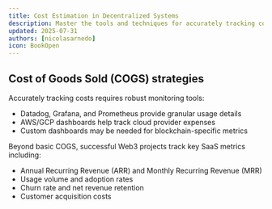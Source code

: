```yaml
---
title: Cost Estimation in Decentralized Systems
description: Master the tools and techniques for accurately tracking costs in Web3 infrastructure
updated: 2025-07-31
authors: [nicolasarnedo]
icon: BookOpen
---
```


## Cost of Goods Sold (COGS) strategies

<YouTube id="egOsph0PKVc" params="start=0&rel=0&modestbranding=1" />

Accurately tracking costs requires robust monitoring tools:

- Datadog, Grafana, and Prometheus provide granular usage details
- AWS/GCP dashboards help track cloud provider expenses
- Custom dashboards may be needed for blockchain-specific metrics

Beyond basic COGS, successful Web3 projects track key SaaS metrics including:
- Annual Recurring Revenue (ARR) and Monthly Recurring Revenue (MRR)
- Usage volume and adoption rates
- Churn rate and net revenue retention
- Customer acquisition costs
